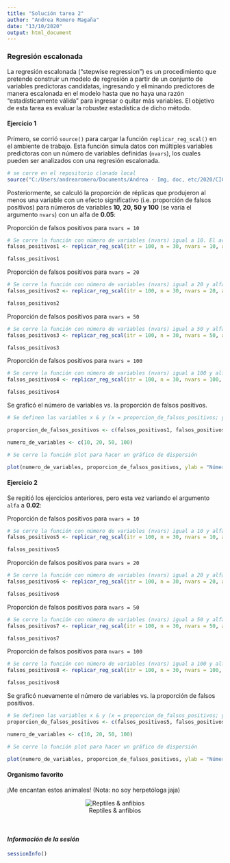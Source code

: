 ---
title: "Solución tarea 2"
author: "Andrea Romero Magaña"
date: "13/10/2020"
output: html_document
---

### **Regresión escalonada**

####### La regresión escalonada (“stepwise regression”) es un procedimiento que pretende construir un modelo de regresión a partir de un conjunto de variables predictoras candidatas, ingresando y eliminando predictores de manera escalonada en el modelo hasta que no haya una razón “estadísticamente válida" para ingresar o quitar más variables. El objetivo de esta tarea es evaluar la robustez estadística de dicho método.

#### **Ejercicio 1**
####### Primero, se corrió `source()` para cargar la función `replicar_reg_scal()` en el ambiente de trabajo. Esta función simula datos con múltiples variables predictoras con un número de variables definidas (`nvars`), los cuales pueden ser analizados con una regresión escalonada. 


```{r, echo=TRUE}
# se corre en el repositorio clonado local
source("C:/Users/andrearomero/Documents/Andrea - Img, doc, etc/2020/CICLO II-2020/Herramientas prácticas para investigación reproducible/6_Reportes dinámicos/curso_reproducible/scripts/replicar_reg_scal.R")
```

####### Posteriormente, se calculó la proporción de réplicas que produjeron al menos una variable con un efecto significativo (i.e. proporción de falsos positivos) para números de variables **10, 20, 50 y 100** (se varía el argumento `nvars`) con un alfa de **0.05**:

####### Proporción de falsos positivos para `nvars = 10` 

```{r}
# Se corre la función con número de variables (nvars) igual a 10. El argumento itr es el número de iteraciones o réplicas, n es el número de observaciones en cada variable y el alpha es el umbral para definir significancia estadística en los valores de p.
falsos_positivos1 <- replicar_reg_scal(itr = 100, n = 30, nvars = 10, alfa = 0.05)

falsos_positivos1
```

####### Proporción de falsos positivos para `nvars = 20` 

```{r}
# Se corre la función con número de variables (nvars) igual a 20 y alfa de 0.05.
falsos_positivos2 <- replicar_reg_scal(itr = 100, n = 30, nvars = 20, alfa = 0.05)

falsos_positivos2
```

####### Proporción de falsos positivos para `nvars = 50` 

```{r}
# Se corre la función con número de variables (nvars) igual a 50 y alfa de 0.05.
falsos_positivos3 <- replicar_reg_scal(itr = 100, n = 30, nvars = 50, alfa = 0.05)

falsos_positivos3
```

####### Proporción de falsos positivos para `nvars = 100` 

```{r}
# Se corre la función con número de variables (nvars) igual a 100 y alfa de 0.05.
falsos_positivos4 <- replicar_reg_scal(itr = 100, n = 30, nvars = 100, alfa = 0.05)

falsos_positivos4
```

####### Se graficó el número de variables vs. la proporción de falsos positivos.

```{r, fig.align = 'center'}
# Se definen las variables x & y (x = proporcion_de_falsos_positivos; y = numero_de_variables)

proporcion_de_falsos_positivos <- c(falsos_positivos1, falsos_positivos2, falsos_positivos3, falsos_positivos4)

numero_de_variables <- c(10, 20, 50, 100)

# Se corre la función plot para hacer un gráfico de dispersión

plot(numero_de_variables, proporcion_de_falsos_positivos, ylab = "Número de variables", xlab= "Proporción de falsos positivos", main="Gráfica 1: Diagrama de dispersión con alfa de 0.05")

```

#### **Ejercicio 2**
####### Se repitió los ejercicios anteriores, pero esta vez variando el argumento `alfa` a **0.02**:

####### Proporción de falsos positivos para `nvars = 10` 

```{r}
# Se corre la función con número de variables (nvars) igual a 10 y alfa de 0.02.
falsos_positivos5 <- replicar_reg_scal(itr = 100, n = 30, nvars = 10, alfa = 0.02)

falsos_positivos5
```

####### Proporción de falsos positivos para `nvars = 20` 

```{r}
# Se corre la función con número de variables (nvars) igual a 20 y alfa de 0.02.
falsos_positivos6 <- replicar_reg_scal(itr = 100, n = 30, nvars = 20, alfa = 0.02)

falsos_positivos6
```

####### Proporción de falsos positivos para `nvars = 50` 

```{r}
# Se corre la función con número de variables (nvars) igual a 50 y alfa de 0.02.
falsos_positivos7 <- replicar_reg_scal(itr = 100, n = 30, nvars = 50, alfa = 0.02)

falsos_positivos7
```

####### Proporción de falsos positivos para `nvars = 100` 

```{r}
# Se corre la función con número de variables (nvars) igual a 100 y alfa de 0.02. 
falsos_positivos8 <- replicar_reg_scal(itr = 100, n = 30, nvars = 100, alfa = 0.02)

falsos_positivos8
```

####### Se graficó nuevamente el número de variables vs. la proporción de falsos positivos.

```{r, fig.align = 'center'}
# Se definen las variables x & y (x = proporcion_de_falsos_positivos; y = numero_de_variables)
proporcion_de_falsos_positivos <- c(falsos_positivos5, falsos_positivos6, falsos_positivos7, falsos_positivos8)

numero_de_variables <- c(10, 20, 50, 100)

# Se corre la función plot para hacer un gráfico de dispersión

plot(numero_de_variables, proporcion_de_falsos_positivos, ylab = "Número de variables", xlab= "Proporción de falsos positivos", main="Gráfica 2: Diagrama de dispersión con alfa de 0.02")
```

#### **Organismo favorito**

####### ¡Me encantan estos animales! (Nota: no soy herpetóloga jaja)

<center> ![Reptiles & anfibios](reptiles_anfibios.jpg) </center>

&nbsp;

#### *Información de la sesión*
```{r, echo=FALSE}
sessionInfo()
```


